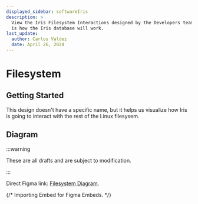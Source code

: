 ```yaml
---
displayed_sidebar: softwareIris
description: >
  View the Iris Filesystem Interactions designed by the Developers team. This
  is how the Iris database will work.
last_update:
  author: Carlos Valdez
  date: April 26, 2024
---
```


# Filesystem

## Getting Started

This design doesn't have a specific name, but it helps us visualize how Iris is
going to interact with the rest of the Linux filesysem.

## Diagram

:::warning

These are all drafts and are subject to modification.

:::

Direct Figma link: [Filesystem Diagram](https://www.figma.com/file/AP7wYXXXBpkmxwcPIwJC3h/).

{/* Importing Embed for Figma Embeds. */}

<Embed url="https://www.figma.com/file/AP7wYXXXBpkmxwcPIwJC3h/" />
